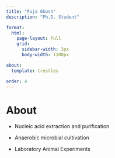 ```yaml
---
title: "Puja Ghosh"
description: "Ph.D. Student"

format: 
  html:
    page-layout: full
    grid:
      sidebar-width: 3px
      body-width: 1100px

about: 
  template: trestles

order: 4
---
```


# About

::: {style="text-align: justify"}
-   Nucleic acid extraction and purification

-   Anaerobic microbial cultivation

-   Laboratory Animal Experiments
:::
